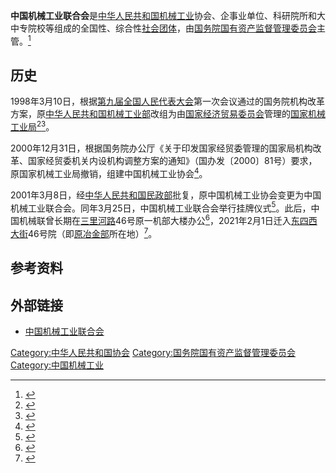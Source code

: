 {{Distinguish|中国机械工程学会}}
{{Infobox organization
|name = 中国机械工业联合会<br /><small>China Machinery Industry Federation</small>
|image = 
|image_border = 
|size = 
|border = 
|caption = 
|map = 
|msize = 
|mcaption = 
|abbreviation = 中国机械联、CMIF
|motto = <!-- 组织宣言 -->
|formation = 2001年3月8日
|founder = <!-- 创始人 -->
|extinction = <!-- 解散时间 -->
|type = 行业协会
|status = <!-- 地位（如：临时机构，特别机构，协会，基金会，隸屬層級等） -->
|purpose = <!-- 组织目標（如：保护环境，促进贸易等） -->
|headquarters = <!-- 总部地点 -->
|location = [[北京市|北京市]][[东城区_(北京市)|东城区]][[东四西大街|东四西大街]]46号[[中华人民共和国冶金工业部|原冶金工业部大楼]]
|region_served = <!-- 服务区域 -->
|membership = 直接单位会员311个
|language = <!-- 工作语言 -->
|leader_title = 会长
|leader_name = 王瑞祥
|main_organ = <!-- 主要运行机构（如：董事会，办公室等） -->
|parent_organization = <!-- 上级组织 -->
|affiliations = <!-- 附属或分支组织 -->
|num_staff = <!-- 雇员人数 -->
|num_volunteers = <!-- 志愿者人数 -->
|budget = <!-- 预算 -->
|website = {{url|http://cmif.mei.net.cn/}}
|remarks = <!-- 注释 -->
}}
'''中国机械工业联合会'''是[[中华人民共和国|中华人民共和国]][[机械工业|机械工业]]协会、企事业单位、科研院所和大中专院校等组成的全国性、综合性[[社会团体|社会团体]]，由[[国务院国有资产监督管理委员会|国务院国有资产监督管理委员会]]主管。<ref>{{Cite web|title=中国机械工业联合会简要介绍|url=http://cmif.mei.net.cn/introduce.asp|accessdate=2020-11-06|work=机经网|archive-date=2020-05-23|archive-url=https://web.archive.org/web/20200523132440/http://cmif.mei.net.cn/introduce.asp|dead-url=no}}</ref>

== 历史 ==
1998年3月10日，根据[[第九届全国人民代表大会|第九届全国人民代表大会]]第一次会议通过的国务院机构改革方案，原[[中华人民共和国机械工业部|中华人民共和国机械工业部]]改组为由[[国家经济贸易委员会|国家经济贸易委员会]]管理的[[国家机械工业局|国家机械工业局]]<ref>{{cite news|url=https://news.sina.com.cn/CNS/319.html|title=罗干在九届全国人大一次会议上关于国务院机构改革方案的说明|publisher=中国国际互联网新闻中心|date=1998-03-06|accessdate=2020-12-28}}</ref><ref>{{cite web|url=http://www.gov.cn/zhengce/content/2010-11/17/content_7828.htm|title=国务院关于部委管理的国家局设置的通知（国发〔1998〕6号）|publisher=[[中华人民共和国国务院|中华人民共和国国务院]]|date=1998-03-29|accessdate=2020-12-28}}</ref>。

2000年12月31日，根据国务院办公厅《关于印发国家经贸委管理的国家局机构改革、国家经贸委机关内设机构调整方案的通知》（国办发〔2000〕81号）要求，原国家机械工业局撤销，组建中国机械工业协会<ref>{{cite web|url=http://www.gov.cn/zhengce/content/2010-11/12/content_7694.htm|title=国务院办公厅关于印发国家经贸委管理的国家局机构改革和国家经贸委机关内设机构调整方案的通知|publisher=[[中华人民共和国国务院办公厅|国务院办公厅]]|date=2000-12-23|accessdate=2020-12-28}}</ref>。

2001年3月8日，经[[中华人民共和国民政部|中华人民共和国民政部]]批复，原中国机械工业协会变更为中国机械工业联合会。同年3月25日，中国机械工业联合会举行挂牌仪式<ref>{{cite news|url=https://www.chinanews.com/2001-03-26/26/81244.html|title=国家机械工业局“后继有人”|publisher=[[中国新闻社|中国新闻社]]|date=2001-03-26|accessdate=2020-12-28}}</ref>。此后，中国机械联曾长期在[[三里河路|三里河路]]46号原一机部大楼办公<ref>{{cite news|url=http://auto.sohu.com/20081211/n261155029.shtml|title=何光远：见证中国机械工业30年|publisher=商务周刊|date=2008-12-11|accessdate=2021-05-05}}</ref>，2021年2月1日迁入[[东四西大街|东四西大街]]46号院（即[[中华人民共和国冶金工业部|原冶金部]]所在地）<ref>{{cite web|url=http://www.mei.net.cn/jxgy/202102/1612248106.html?l=gzdt|title=中国机械工业联合会举行新址揭牌仪式|publisher=机经网|date=2021-02-02|accessdate=2021-05-05}}</ref>。

== 参考资料 ==
{{reflist}}

== 外部链接 ==
*[http://cmif.mei.net.cn/ 中国机械工业联合会] {{Wayback|url=http://cmif.mei.net.cn/ |date=20220501235945 }}

[[Category:中华人民共和国协会|Category:中华人民共和国协会]]
[[Category:国务院国有资产监督管理委员会|Category:国务院国有资产监督管理委员会]]
[[Category:中国机械工业|Category:中国机械工业]]